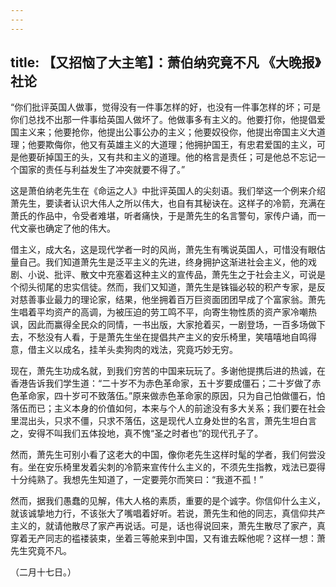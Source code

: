 ```yaml
---
---
---
```

title: 【又招恼了大主笔】：萧伯纳究竟不凡 《大晚报》社论
---



“你们批评英国人做事，觉得没有一件事怎样的好，也没有一件事怎样的坏；可是你们总找不出那一件事给英国人做坏了。他做事多有主义的。他要打你，他提倡爱国主义来；他要抢你，他提出公事公办的主义；他要奴役你，他提出帝国主义大道理；他要欺侮你，他又有英雄主义的大道理；他拥护国王，有忠君爱国的主义，可是他要斫掉国王的头，又有共和主义的道理。他的格言是责任；可是他总不忘记一个国家的责任与利益发生了冲突就要不得了。”

这是萧伯纳老先生在《命运之人》中批评英国人的尖刻语。我们举这一个例来介绍萧先生，要读者认识大伟人之所以伟大，也自有其秘诀在。这样子的冷箭，充满在萧氏的作品中，令受者难堪，听者痛快，于是萧先生的名言警句，家传户诵，而一代文豪也确定了他的伟大。

借主义，成大名，这是现代学者一时的风尚，萧先生有嘴说英国人，可惜没有眼估量自己。我们知道萧先生是泛平主义的先进，终身拥护这渐进社会主义，他的戏剧、小说、批评、散文中充塞着这种主义的宣传品，萧先生之于社会主义，可说是个彻头彻尾的忠实信徒。然而，我们又知道，萧先生是铢锱必较的积产专家，是反对慈善事业最力的理论家，结果，他坐拥着百万巨资面团团早成了个富家翁。萧先生唱着平均资产的高调，为被压迫的劳工鸣不平，向寄生物性质的资产家冷嘲热讽，因此而赢得全民众的同情，一书出版，大家抢着买，一剧登场，一百多场做下去，不愁没有人看，于是萧先生坐在提倡共产主义的安乐椅里，笑嘻嘻地自鸣得意，借主义以成名，挂羊头卖狗肉的戏法，究竟巧妙无穷。

现在，萧先生功成名就，到我们穷苦的中国来玩玩了。多谢他提携后进的热诚，在香港告诉我们学生道：“二十岁不为赤色革命家，五十岁要成僵石；二十岁做了赤色革命家，四十岁可不致落伍。”原来做赤色革命家的原因，只为自己怕做僵石，怕落伍而已；主义本身的价值如何，本来与个人的前途没有多大关系；我们要在社会里混出头，只求不僵，只求不落伍，这是现代人立身处世的名言，萧先生坦白言之，安得不叫我们五体投地，真不愧“圣之时者也”的现代孔子了。

然而，萧先生可别小看了这老大的中国，像你老先生这样时髦的学者，我们何尝没有。坐在安乐椅里发着尖刺的冷箭来宣传什么主义的，不须先生指教，戏法已耍得十分纯熟了。我想先生知道了，一定要莞尔而笑曰：“我道不孤！”

然而，据我们愚蠢的见解，伟大人格的素质，重要的是个诚字。你信仰什么主义，就该诚挚地力行，不该张大了嘴唱着好听。若说，萧先生和他的同志，真信仰共产主义的，就请他散尽了家产再说话。可是，话也得说回来，萧先生散尽了家产，真穿着无产同志的褴褛装束，坐着三等舱来到中国，又有谁去睬他呢？这样一想：萧先生究竟不凡。

（二月十七日。）